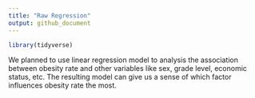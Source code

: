 ```yaml
---
title: "Raw Regression"
output: github_document
---
```


```r
library(tidyverse)
```

We planned to use linear regression model to analysis the association between obesity rate and other variables like sex, grade level, economic status, etc. The resulting model can give us a sense of which factor influences obesity rate the most. 

